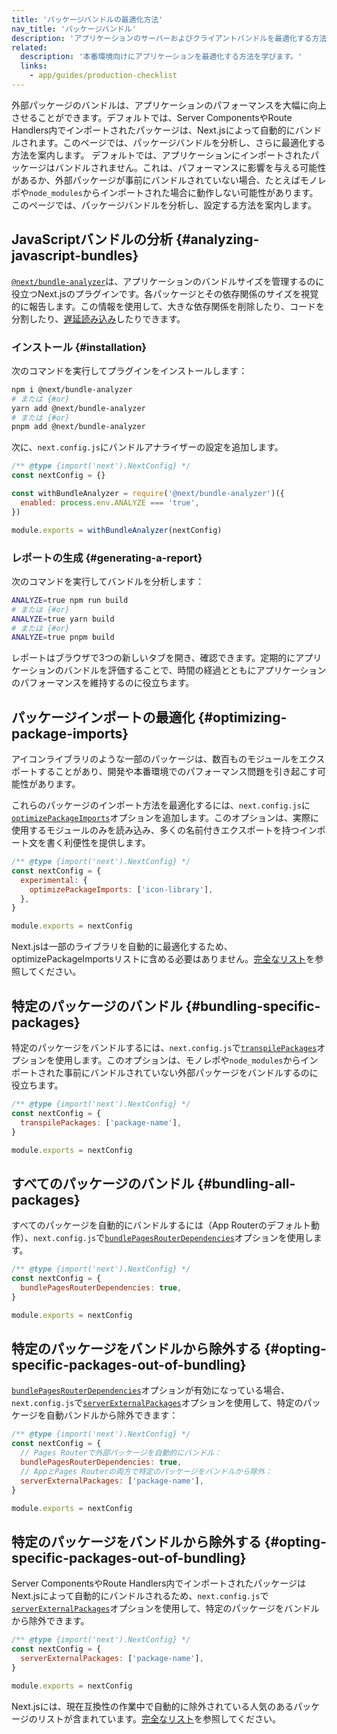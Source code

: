 ```yaml
---
title: 'パッケージバンドルの最適化方法'
nav_title: 'パッケージバンドル'
description: 'アプリケーションのサーバーおよびクライアントバンドルを最適化する方法を学びます。'
related:
  description: '本番環境向けにアプリケーションを最適化する方法を学びます。'
  links:
    - app/guides/production-checklist
---
```


外部パッケージのバンドルは、アプリケーションのパフォーマンスを大幅に向上させることができます。<AppOnly>デフォルトでは、Server ComponentsやRoute Handlers内でインポートされたパッケージは、Next.jsによって自動的にバンドルされます。このページでは、パッケージバンドルを分析し、さらに最適化する方法を案内します。</AppOnly> <PagesOnly>デフォルトでは、アプリケーションにインポートされたパッケージはバンドルされません。これは、パフォーマンスに影響を与える可能性があるか、外部パッケージが事前にバンドルされていない場合、たとえばモノレポや`node_modules`からインポートされた場合に動作しない可能性があります。このページでは、パッケージバンドルを分析し、設定する方法を案内します。</PagesOnly>

## JavaScriptバンドルの分析 {#analyzing-javascript-bundles}

[`@next/bundle-analyzer`](https://www.npmjs.com/package/@next/bundle-analyzer)は、アプリケーションのバンドルサイズを管理するのに役立つNext.jsのプラグインです。各パッケージとその依存関係のサイズを視覚的に報告します。この情報を使用して、大きな依存関係を削除したり、コードを分割したり、[遅延読み込み](/docs/app/guides/lazy-loading)したりできます。

### インストール {#installation}

次のコマンドを実行してプラグインをインストールします：

```bash
npm i @next/bundle-analyzer
# または {#or}
yarn add @next/bundle-analyzer
# または {#or}
pnpm add @next/bundle-analyzer
```

次に、`next.config.js`にバンドルアナライザーの設定を追加します。

```js title="next.config.js"
/** @type {import('next').NextConfig} */
const nextConfig = {}

const withBundleAnalyzer = require('@next/bundle-analyzer')({
  enabled: process.env.ANALYZE === 'true',
})

module.exports = withBundleAnalyzer(nextConfig)
```

### レポートの生成 {#generating-a-report}

次のコマンドを実行してバンドルを分析します：

```bash
ANALYZE=true npm run build
# または {#or}
ANALYZE=true yarn build
# または {#or}
ANALYZE=true pnpm build
```

レポートはブラウザで3つの新しいタブを開き、確認できます。定期的にアプリケーションのバンドルを評価することで、時間の経過とともにアプリケーションのパフォーマンスを維持するのに役立ちます。

## パッケージインポートの最適化 {#optimizing-package-imports}

アイコンライブラリのような一部のパッケージは、数百ものモジュールをエクスポートすることがあり、開発や本番環境でのパフォーマンス問題を引き起こす可能性があります。

これらのパッケージのインポート方法を最適化するには、`next.config.js`に[`optimizePackageImports`](/docs/app/api-reference/config/next-config-js/optimizePackageImports)オプションを追加します。このオプションは、実際に使用するモジュールのみを読み込み、多くの名前付きエクスポートを持つインポート文を書く利便性を提供します。

```js title="next.config.js"
/** @type {import('next').NextConfig} */
const nextConfig = {
  experimental: {
    optimizePackageImports: ['icon-library'],
  },
}

module.exports = nextConfig
```

Next.jsは一部のライブラリを自動的に最適化するため、optimizePackageImportsリストに含める必要はありません。[完全なリスト](https://nextjs.org/docs/app/api-reference/config/next-config-js/optimizePackageImports)を参照してください。

<PagesOnly>

## 特定のパッケージのバンドル {#bundling-specific-packages}

特定のパッケージをバンドルするには、`next.config.js`で[`transpilePackages`](/docs/app/api-reference/config/next-config-js/transpilePackages)オプションを使用します。このオプションは、モノレポや`node_modules`からインポートされた事前にバンドルされていない外部パッケージをバンドルするのに役立ちます。

```js title="next.config.js"
/** @type {import('next').NextConfig} */
const nextConfig = {
  transpilePackages: ['package-name'],
}

module.exports = nextConfig
```

## すべてのパッケージのバンドル {#bundling-all-packages}

すべてのパッケージを自動的にバンドルするには（App Routerのデフォルト動作）、`next.config.js`で[`bundlePagesRouterDependencies`](https://nextjs.org/docs/canary/pages/api-reference/config/next-config-js/bundlePagesRouterDependencies)オプションを使用します。

```js title="next.config.js"
/** @type {import('next').NextConfig} */
const nextConfig = {
  bundlePagesRouterDependencies: true,
}

module.exports = nextConfig
```

## 特定のパッケージをバンドルから除外する {#opting-specific-packages-out-of-bundling}

[`bundlePagesRouterDependencies`](https://nextjs.org/docs/canary/pages/api-reference/config/next-config-js/bundlePagesRouterDependencies)オプションが有効になっている場合、`next.config.js`で[`serverExternalPackages`](https://nextjs.org/docs/canary/pages/api-reference/config/next-config-js/serverExternalPackages)オプションを使用して、特定のパッケージを自動バンドルから除外できます：

```js title="next.config.js"
/** @type {import('next').NextConfig} */
const nextConfig = {
  // Pages Routerで外部パッケージを自動的にバンドル：
  bundlePagesRouterDependencies: true,
  // AppとPages Routerの両方で特定のパッケージをバンドルから除外：
  serverExternalPackages: ['package-name'],
}

module.exports = nextConfig
```

</PagesOnly>

<AppOnly>

## 特定のパッケージをバンドルから除外する {#opting-specific-packages-out-of-bundling}

Server ComponentsやRoute Handlers内でインポートされたパッケージはNext.jsによって自動的にバンドルされるため、`next.config.js`で[`serverExternalPackages`](/docs/app/api-reference/config/next-config-js/serverExternalPackages)オプションを使用して、特定のパッケージをバンドルから除外できます。

```js title="next.config.js"
/** @type {import('next').NextConfig} */
const nextConfig = {
  serverExternalPackages: ['package-name'],
}

module.exports = nextConfig
```

Next.jsには、現在互換性の作業中で自動的に除外されている人気のあるパッケージのリストが含まれています。[完全なリスト](/docs/app/api-reference/config/next-config-js/serverExternalPackages)を参照してください。

</AppOnly>

